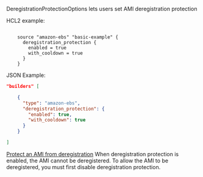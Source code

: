 <!-- Code generated from the comments of the DeregistrationProtectionOptions struct in builder/common/ami_config.go; DO NOT EDIT MANUALLY -->

DeregistrationProtectionOptions lets users set AMI deregistration protection

HCL2 example:

```hcl

	source "amazon-ebs" "basic-example" {
	  deregistration_protection {
	    enabled = true
	    with_cooldown = true
	  }
	}

```

JSON Example:

```json
"builders" [

	{
	  "type": "amazon-ebs",
	  "deregistration_protection": {
	    "enabled": true,
	    "with_cooldown": true
	  }
	}

]
```

[Protect an AMI from deregistration](https://docs.aws.amazon.com/AWSEC2/latest/UserGuide/ami-deregistration-protection.html)
When deregistration protection is enabled, the AMI cannot be deregistered.
To allow the AMI to be deregistered, you must first disable deregistration protection.

<!-- End of code generated from the comments of the DeregistrationProtectionOptions struct in builder/common/ami_config.go; -->
